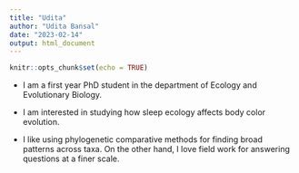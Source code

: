 ```yaml
---
title: "Udita"
author: "Udita Bansal"
date: "2023-02-14"
output: html_document
---
```


```r
knitr::opts_chunk$set(echo = TRUE)
```

- I am a first year PhD student in the department of Ecology and Evolutionary Biology.

- I am interested in studying how sleep ecology affects body color evolution.

- I like using phylogenetic comparative methods for finding broad patterns across taxa. On the other hand, I love field work for answering questions at a finer scale.

